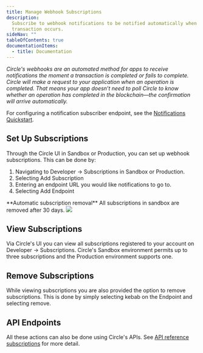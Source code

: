 ---
title: Manage Webhook Subscriptions
description:
  Subscribe to webhook notifications to be notified automatically when a
  transaction occurs.
sideNav: ""
tableOfContents: true
documentationItems:
  - title: Documentation
---

_Circle's webhooks are an automated method for apps to receive notifications the
moment a transaction is completed or fails to complete. Circle will make a
request to your application when an operation is completed. That means your app
doesn’t need to poll Circle to know whether an operation has completed in the
blockchain—the confirmation will arrive automatically._

For configuring a notification subscriber endpoint, see the
[Notifications Quickstart](/circle-mint/circle-apis-notifications-quickstart).

## Set Up Subscriptions

Through the Circle UI in Sandbox or Production, you can set up webhook
subscriptions. This can be done by:

1. Navigating to Developer → Subscriptions in Sandbox or Production.
2. Selecting Add Subscription
3. Entering an endpoint URL you would like notifications to go to.
4. Selecting Add Endpoint

<Warning>
**Automatic subscription removal** All subscriptions in sandbox are removed after 30 days.

</Warning>

<Frame>
  <img src="/circle-mint/images/mws-dash-subs01.jpg" />
</Frame>

## View Subscriptions

Via Circle's UI you can view all subscriptions registered to your account on
Developer → Subscriptions. Circle's Sandbox environment permits up to three
subscriptions and the Production environment supports one.

## Remove Subscriptions

While viewing subscriptions you are also provided the option to remove
subscriptions. This is done by simply selecting kebab on the Endpoint and
selecting remove.

## API Endpoints

All these actions can also be done using Circle's APIs. See
[API reference subscriptions](/api-reference/circle-mint/general/create-subscription)
for more detail.
